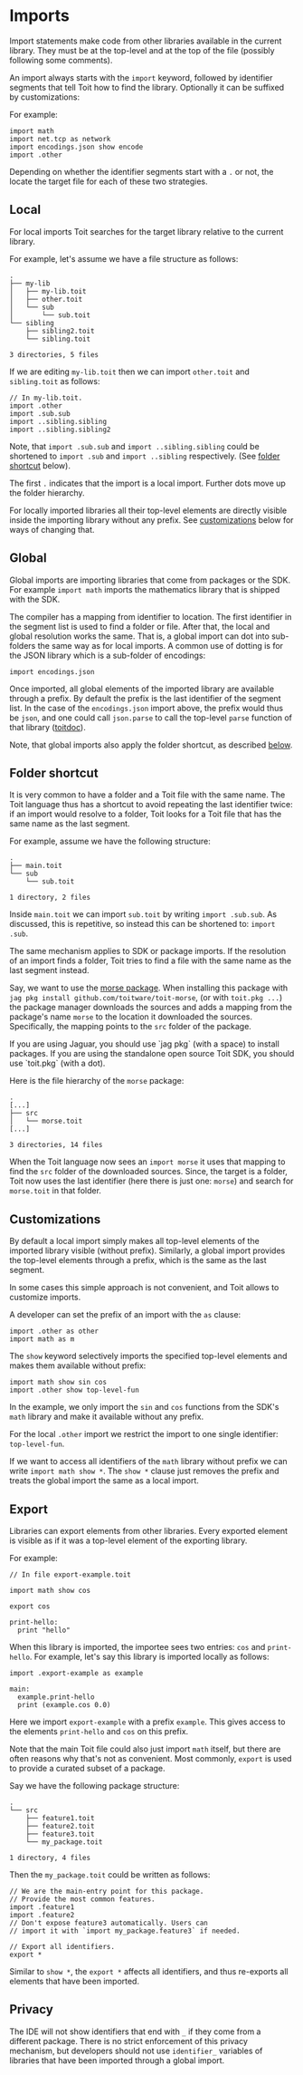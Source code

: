 # Imports

Import statements make code from other libraries available in the current
library. They must be at the top-level and at the top of the file (possibly
following some comments).

An import always starts with the `import` keyword, followed by identifier
segments that tell Toit how to find the library. Optionally it can be
suffixed by customizations:

For example:

```
import math
import net.tcp as network
import encodings.json show encode
import .other
```

Depending on whether the identifier segments start with a `.` or not, the
locate the target file for each of these two strategies.

## Local

For local imports Toit searches for the target library relative to the
current library.

For example, let's assume we have a file structure as follows:

```text
.
├── my-lib
│   ├── my-lib.toit
│   ├── other.toit
│   └── sub
│       └── sub.toit
└── sibling
    ├── sibling2.toit
    └── sibling.toit

3 directories, 5 files
```

If we are editing `my-lib.toit` then we can import `other.toit` and
`sibling.toit` as follows:

```
// In my-lib.toit.
import .other
import .sub.sub
import ..sibling.sibling
import ..sibling.sibling2
```

Note, that `import .sub.sub` and `import ..sibling.sibling` could
be shortened to `import .sub` and `import ..sibling` respectively.
(See [folder shortcut](#folder-shortcut) below).

The first `.` indicates that the import is a local import. Further
dots move up the folder hierarchy.

For locally imported libraries all their top-level elements are
directly visible inside the importing library without any prefix.
See [customizations](#customizations) below for ways of changing that.

## Global

Global imports are importing libraries that come from packages or the SDK.
For example `import math` imports the mathematics library that is shipped
with the SDK.

The compiler has a mapping from identifier to location. The first
identifier in the segment list is used to find a folder or file. After that,
the local and global resolution works the same. That is, a global import
can dot into sub-folders the same way as for local imports. A common
use of dotting is for the JSON library which is a sub-folder of encodings:

```
import encodings.json
```

Once imported, all global elements of the imported library are available
through a prefix. By default the prefix is the last identifier of the
segment list. In the case of the `encodings.json` import above, the prefix
would thus be `json`, and one could call `json.parse` to call the
top-level `parse` function of that library ([toitdoc](<https://libs.toit.io/encoding/json/library-summary#parse(1%2C0%2C0%2C)>)).

Note, that global imports also apply the folder shortcut, as
described [below](#folder-shortcut).

## Folder shortcut

It is very common to have a folder and a Toit file with the same name. The
Toit language thus has a shortcut to avoid repeating the last identifier
twice: if an import would resolve to a folder, Toit looks for a Toit file
that has the same name as the last segment.

For example, assume we have the following structure:

```text
.
├── main.toit
└── sub
    └── sub.toit

1 directory, 2 files
```

Inside `main.toit` we can import `sub.toit` by writing `import .sub.sub`.
As discussed, this is repetitive, so instead this can be shortened to:
`import .sub`.

The same mechanism applies to SDK or package imports. If the resolution
of an import finds a folder, Toit tries to find a file with the same
name as the last segment instead.

Say, we want to use the [morse package](https://github.com/toitware/toit-morse).
When installing this package
with `jag pkg install github.com/toitware/toit-morse`,
(or with `toit.pkg ...`) the package manager
downloads the sources and adds a mapping from the package's name `morse` to
the location it downloaded the sources. Specifically, the mapping points to
the `src` folder of the package.

<Note>
If you are using Jaguar, you should use
`jag pkg` (with a space) to install packages.  If you are using the
standalone open source Toit SDK, you should use `toit.pkg` (with a dot).
</Note>

Here is the file hierarchy of the `morse` package:

```text
.
[...]
├── src
│   └── morse.toit
[...]

3 directories, 14 files
```

When the Toit language now sees an `import morse` it uses that mapping
to find the `src` folder of the downloaded sources. Since, the target
is a folder, Toit now uses the last identifier (here there is just one:
`morse`) and search for `morse.toit` in that folder.

## Customizations

By default a local import simply makes all top-level elements of the
imported library visible (without prefix). Similarly, a global import
provides the top-level elements through a prefix, which is the same
as the last segment.

In some cases this simple approach is not convenient, and Toit allows to
customize imports.

A developer can set the prefix of an import with the `as` clause:

```
import .other as other
import math as m
```

The `show` keyword selectively imports the specified top-level elements
and makes them available without prefix:

```
import math show sin cos
import .other show top-level-fun
```

In the example, we only import the `sin` and `cos` functions from the
SDK's `math` library and make it available without any prefix.

For the local `.other` import we restrict the import to one single
identifier: `top-level-fun`.

If we want to access all identifiers of the `math` library without prefix
we can write `import math show *`. The `show *` clause just removes the
prefix and treats the global import the same as a local import.

## Export

Libraries can export elements from other libraries. Every exported element
is visible as if it was a top-level element of the exporting library.

For example:

```
// In file export-example.toit

import math show cos

export cos

print-hello:
  print "hello"
```

When this library is imported, the importee sees two entries: `cos` and
`print-hello`. For example, let's say this library is imported locally
as follows:

```
import .export-example as example

main:
  example.print-hello
  print (example.cos 0.0)
```

Here we import `export-example` with a prefix `example`. This gives access
to the elements `print-hello` and `cos` on this prefix.

Note that the main Toit file could also just import `math` itself, but there
are often reasons why that's not as convenient. Most commonly, `export` is
used to provide a curated subset of a package.

Say we have the following package structure:

```text
.
└── src
    ├── feature1.toit
    ├── feature2.toit
    ├── feature3.toit
    └── my_package.toit

1 directory, 4 files
```

Then the `my_package.toit` could be written as follows:

```
// We are the main-entry point for this package.
// Provide the most common features.
import .feature1
import .feature2
// Don't expose feature3 automatically. Users can
// import it with `import my_package.feature3` if needed.

// Export all identifiers.
export *
```

Similar to `show *`, the `export *` affects all identifiers, and
thus re-exports all elements that have been imported.

## Privacy

The IDE will not show identifiers that end with `_` if they come from a
different package. There is no strict enforcement of this privacy
mechanism, but developers should not use `identifier_` variables of
libraries that have been imported through a global import.
